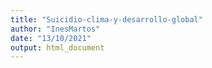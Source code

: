 ```yaml
---
title: "Suicidio-clima-y-desarrollo-global"
author: "InesMartos"
date: "13/10/2021"
output: html_document
---
```

